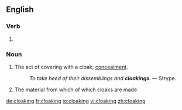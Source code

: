 ==English==

===Verb===
{{head|en|present participle}}

# {{present participle of|cloak|lang=en}}

===Noun===
{{en-noun}}

# The act of covering with a cloak; [[concealment]].
#: ''To take heed of their dissemblings and '''cloakings'''.'' &mdash; Strype.
# The material from which of which cloaks are made.

[[de:cloaking]]
[[fr:cloaking]]
[[io:cloaking]]
[[vi:cloaking]]
[[zh:cloaking]]
